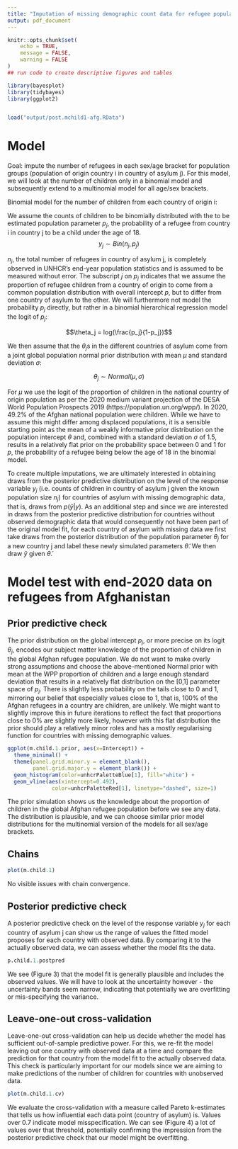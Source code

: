 ```yaml
---
title: "Imputation of missing demographic count data for refugee populations"
output: pdf_document
---
```


```r
knitr::opts_chunk$set(
	echo = TRUE,
	message = FALSE,
	warning = FALSE
)
## run code to create descriptive figures and tables

library(bayesplot)
library(tidybayes)
library(ggplot2)


load("output/post.mchild1-afg.RData")

```


# Model

Goal: impute the number of refugees in each sex/age bracket for population groups (population of origin country i in country of asylum j). For this model, we will look at the number of children only in a binomial model and subsequently extend to a multinomial model for all age/sex brackets. 

Binomial model for the number of children from each country of origin i:

We assume the counts of children to be binomially distributed with the to be estimated population parameter $p_j$, the probability of a refugee from country i in country j to be a child under the age of 18. 
$$y_j\sim Bin(n_j, p_j)$$

$n_j$, the total number of refugees in country of asylum j, is completely observed in UNHCR's end-year population statistics and is assumed to be measured without error. The subscript $j$ on $p_j$ indicates that we assume the proportion of refugee children from a country of origin to come from a common population distribution with overall intercept $p$, but to differ from one country of asylum to the other. We will furthermore not model the probability $p_j$ directly, but rather in a binomial hierarchical regression model the logit of $p_j$: 

$$\theta_j = log(\frac{p_j}{1-p_j})$$

We then assume that the $\theta_j$s in the different countries of asylum come from a joint global population normal prior distribution with mean $\mu$ and standard deviation $\sigma$:

$$\theta_j\sim Normal(\mu, \sigma)$$

For $\mu$ we use the logit of the proportion of children in the national country of origin population as per the 2020 medium variant projection of the DESA World Population Prospects 2019 (https://population.un.org/wpp/). In 2020, 49.2% of the Afghan national population were children. While we have to assume this might differ among displaced populations, it is a sensible starting point as the mean of a weakly informative prior distribution on the population intercept $\theta$ and, combined with a standard deviation $\sigma$ of 1.5, results in a relatively flat prior on the probability space between 0 and 1 for $p$, the probability of a refugee being below the age of 18 in the binomial model. 

To create multiple imputations, we are ultimately interested in obtaining draws from the posterior predictive distribution on the level of the response variable $y_j$ (i.e. counts of children in country of asylum j given the known population size $n_j$) for countries of asylum with missing demographic data, that is, draws from $p(\tilde{y}|y)$. As an additional step and since we are interested in draws from the posterior predictive distribution for countries without observed demographic data that would consequently not have been part of the original model fit, for each country of asylum with missing data we first take draws from the posterior distribution of the population parameter $\theta_j$ for a new country j and label these newly simulated parameters $\tilde{\theta}$. We then draw $\tilde{y}$ given  $\tilde{\theta}$.


# Model test with end-2020 data on refugees from Afghanistan


## Prior predictive check

The prior distribution on the global intercept $p_j$, or more precise on its logit $\theta_j$, encodes our subject matter knowledge of the proportion of children in the global Afghan refugee population. We do not want to make overly strong assumptions and choose the above-mentioned Normal prior with mean at the WPP proportion of children and a large enough standard deviation that results in a relatively flat distribution on the [0,1] parameter space of $p_j$. There is slightly less probability on the tails close to 0 and 1, mirroring our belief that especially values close to 1, that is, 100% of the Afghan refugees in a country are children, are unlikely. We might want to slightly improve this in future iterations to reflect the fact that proportions close to 0% are slightly more likely, however with this flat distribution the prior should play a relatively minor roles and has a mostly regularising function for countries with missing demographic values.

```r
ggplot(m.child.1.prior, aes(x=Intercept)) + 
  theme_minimal() +
  theme(panel.grid.minor.y = element_blank(),
        panel.grid.major.y = element_blank()) +
  geom_histogram(color=unhcrPaletteBlue[1], fill="white") +
  geom_vline(aes(xintercept=0.492),
              color=unhcrPaletteRed[1], linetype="dashed", size=1)
``` 

The prior simulation shows us the knowledge about the proportion of children in the global Afghan refugee population before we see any data. The distribution is plausible, and we can choose similar prior model distributions for the multinomial version of the models for all sex/age brackets. 

## Chains


```r
plot(m.child.1)
``` 

No visible issues with chain convergence.

## Posterior predictive check

A posterior predictive check on the level of the response variable $y_j$ for each country of asylum j can show us the range of values the fitted model proposes for each country with observed data. By comparing it to the actually observed data, we can assess whether the model fits the data.

```r
p.child.1.postpred 
``` 


We see (Figure 3) that the model fit is generally plausible and includes the observed values. We will have to look at the uncertainty however - the uncertainty bands seem narrow, indicating that potentially we are overfitting or mis-specifying the variance. 

## Leave-one-out cross-validation

Leave-one-out cross-validation can help us decide whether the model has sufficient out-of-sample predictive power. For this, we re-fit the model leaving out one country with observed data at a time and compare the prediction for that country from the model fit to the actually observed data. This check is particularly important for our models since we are aiming to make predictions of the number of children for countries with unobserved data.

```r
plot(m.child.1.cv)
``` 

We evaluate the cross-validation with a measure called Pareto k-estimates that tells us how influential each data point (country of asylum) is. Values over 0.7 indicate model misspecification. We can see (Figure 4) a lot of values over that threshold, potentially confirming the impression from the posterior predictive check that our model might be overfitting. 




